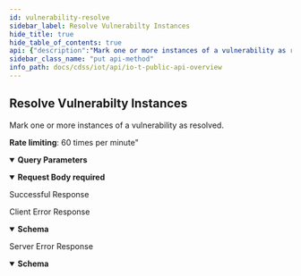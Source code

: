 ```yaml
---
id: vulnerability-resolve
sidebar_label: Resolve Vulnerabilty Instances
hide_title: true
hide_table_of_contents: true
api: {"description":"Mark one or more instances of a vulnerability as resolved.\n\n**Rate limiting**: 60 times per minute\"\n","operationId":"vulnerability-resolve","security":[{"X-Key-Id":[],"X-Access-Key":[]}],"tags":["IoT Public API"],"parameters":[{"description":"The customer ID to which the API call is directed","in":"query","name":"customerid","required":true,"schema":{"type":"string"}}],"requestBody":{"required":true,"content":{"application/json":{"schema":{"type":"object","required":["ticketIdList","action","reason","full_name"],"properties":{"ticketIdList":{"type":"string","description":"A list of one or more ticket IDs for vulnerability instances being resolved. If you include the ticket IDs for multiple vulnerability instances, separate them by commas; for example: “ticketIdList”: [“vuln-1a4a72c2”, “vuln-1a4a72c3”, “vuln-1a4a72c4”] To retrieve a list of vulnerabilities and vulnerability instances, including their ticket IDs, use Get Vulnerabilities and refer to the zb_ticketid values."},"action":{"type":"string","description":"The action employed to resolve the vulnerability instance. The following value must be either **mitigate** or **ignore**."},"reason":{"type":"string","description":"The reason for resolving the vulnerability instance. The following value cannot contain any special characters."},"full_name":{"type":"string","description":"The name of the vulnerability; for example, CVE-2018-18568"}}},"examples":{"payloadExample":{"summary":"An example of payload of resolving a vulnerability instance","value":{"reason":"Threat was removed","full_name":"CVE-2018-18568","ticketIdList":["vuln-1a4a72c2"],"action":"mitigate"}}}}}},"responses":{"200":{"description":"Successful Response","content":{"application/json":{"examples":{"resolveSecurityAlertResponseExample":{"value":{"api":"/pub/v4.0/vulnerability/update","ver":"v4.0","updatedVulnerInstanceList":[{"newLevel":"Low"},{"newScore":18},{"newAnomalyMap":{"application":0.125,"payload":0.125,"internal":0.125,"external":0.125,"protocol":0.125}}]}}}}}},"4XX":{"description":"Client Error Response","content":{"application/json":{"schema":{"type":"object","properties":{"code":{"type":"string","description":"STATUS_CODE"},"msg":{"type":"string","description":"GENERAL_MESSAGE"}}},"examples":{"Bad Request":{"value":{"code":400,"msg":"Bad Request. This occurs when an HTTP request contains an invalid query string."}},"Forbidden access":{"value":{"code":403,"msg":"Forbidden access. Either the provided API key is invalid or it does not have the required RBAC permissions to run this API."}},"Too many requests":{"value":{"code":429,"msg":"Too many requests. The number of requests for device details for a single device exceeded the rate limit of 180 queries per minute per tenant."}}}}}},"5XX":{"description":"Server Error Response","content":{"application/json":{"schema":{"type":"object","properties":{"code":{"type":"string","description":"STATUS_CODE"},"msg":{"type":"string","description":"GENERAL_MESSAGE"}}},"examples":{"resolveSecurityAlertResponseExample":{"value":{"code":500,"msg":"Internal server error. A unified status for API communication type errors."}}}}}}},"method":"put","path":"/pub/v4.0/vulnerability/update","servers":[{"url":"https://{customer-name}.iot.paloaltonetworks.com"}],"securitySchemes":{"X-Key-Id":{"description":"Your API header requires X-Key-Id for authentication.","type":"apiKey","in":"header","name":"X-Key-Id"},"X-Access-Key":{"description":"Your API header requires X-Key-Key for authentication.","type":"apiKey","in":"header","name":"X-Access-Key"}},"jsonRequestBodyExample":{"ticketIdList":"string","action":"string","reason":"string","full_name":"string"},"info":{"description":"Please refer [IoT Public API Authentication](/cdss/iot/api/iot-public-api-headers) to know how to get API Key\n","title":"IoT Public API Overview","version":"v4.0","contact":{}},"postman":{"name":"Resolve Vulnerabilty Instances","description":{"content":"Mark one or more instances of a vulnerability as resolved.\n\n**Rate limiting**: 60 times per minute\"\n","type":"text/plain"},"url":{"path":["pub","v4.0","vulnerability","update"],"host":["{{baseUrl}}"],"query":[{"disabled":false,"description":{"content":"(Required) The customer ID to which the API call is directed","type":"text/plain"},"key":"customerid","value":""}],"variable":[]},"header":[{"key":"Content-Type","value":"application/json"},{"key":"Accept","value":"application/json"}],"method":"PUT","body":{"mode":"raw","raw":"\"\"","options":{"raw":{"language":"json"}}},"auth":{"type":"apikey","apikey":[{"type":"any","value":"X-Key-Id","key":"key"},{"type":"any","value":"<API Key>","key":"value"},{"type":"any","value":"header","key":"in"}]}}}
sidebar_class_name: "put api-method"
info_path: docs/cdss/iot/api/io-t-public-api-overview
---
```



## Resolve Vulnerabilty Instances



Mark one or more instances of a vulnerability as resolved.

**Rate limiting**: 60 times per minute&quot;


<details style={{"marginBottom":"1rem"}} data-collapsed={false} open={true}><summary style={{}}><strong>Query Parameters</strong></summary><div><ul><ParamsItem className={"paramsItem"} param={{"description":"The customer ID to which the API call is directed","in":"query","name":"customerid","required":true,"schema":{"type":"string"}}}></ParamsItem></ul></div></details><MimeTabs><TabItem label={"application/json"} value={"application/json-schema"}><details style={{}} data-collapsed={false} open={true}><summary style={{"textAlign":"left"}}><strong>Request Body</strong><strong style={{"fontSize":"var(--ifm-code-font-size)","color":"var(--openapi-required)"}}> required</strong></summary><div style={{"textAlign":"left","marginLeft":"1rem"}}></div><ul style={{"marginLeft":"1rem"}}><SchemaItem collapsible={false} name={"ticketIdList"} required={true} schemaDescription={"A list of one or more ticket IDs for vulnerability instances being resolved. If you include the ticket IDs for multiple vulnerability instances, separate them by commas; for example: “ticketIdList”: [“vuln-1a4a72c2”, “vuln-1a4a72c3”, “vuln-1a4a72c4”] To retrieve a list of vulnerabilities and vulnerability instances, including their ticket IDs, use Get Vulnerabilities and refer to the zb_ticketid values."} schemaName={"string"} qualifierMessage={undefined} defaultValue={undefined}></SchemaItem><SchemaItem collapsible={false} name={"action"} required={true} schemaDescription={"The action employed to resolve the vulnerability instance. The following value must be either **mitigate** or **ignore**."} schemaName={"string"} qualifierMessage={undefined} defaultValue={undefined}></SchemaItem><SchemaItem collapsible={false} name={"reason"} required={true} schemaDescription={"The reason for resolving the vulnerability instance. The following value cannot contain any special characters."} schemaName={"string"} qualifierMessage={undefined} defaultValue={undefined}></SchemaItem><SchemaItem collapsible={false} name={"full_name"} required={true} schemaDescription={"The name of the vulnerability; for example, CVE-2018-18568"} schemaName={"string"} qualifierMessage={undefined} defaultValue={undefined}></SchemaItem></ul></details></TabItem></MimeTabs><div><ApiTabs><TabItem label={"200"} value={"200"}><div>

Successful Response

</div><div><MimeTabs groupId={"mime-type"}><TabItem label={"application/json"} value={"application/json"}><SchemaTabs groupId={"schema-tabs"}><TabItem label={"Resolve Security Alert Response Example"} value={"Resolve Security Alert Response Example"}><ResponseSamples responseExample={"{\n  \"api\": \"/pub/v4.0/vulnerability/update\",\n  \"ver\": \"v4.0\",\n  \"updatedVulnerInstanceList\": [\n    {\n      \"newLevel\": \"Low\"\n    },\n    {\n      \"newScore\": 18\n    },\n    {\n      \"newAnomalyMap\": {\n        \"application\": 0.125,\n        \"payload\": 0.125,\n        \"internal\": 0.125,\n        \"external\": 0.125,\n        \"protocol\": 0.125\n      }\n    }\n  ]\n}"} language={"json"}></ResponseSamples></TabItem></SchemaTabs></TabItem></MimeTabs></div></TabItem><TabItem label={"4XX"} value={"4XX"}><div>

Client Error Response

</div><div><MimeTabs groupId={"mime-type"}><TabItem label={"application/json"} value={"application/json"}><SchemaTabs groupId={"schema-tabs"}><TabItem label={"Schema"} value={"Schema"}><details style={{}} data-collapsed={false} open={true}><summary style={{"textAlign":"left"}}><strong>Schema</strong></summary><div style={{"textAlign":"left","marginLeft":"1rem"}}></div><ul style={{"marginLeft":"1rem"}}><SchemaItem collapsible={false} name={"code"} required={false} schemaDescription={"STATUS_CODE"} schemaName={"string"} qualifierMessage={undefined} defaultValue={undefined}></SchemaItem><SchemaItem collapsible={false} name={"msg"} required={false} schemaDescription={"GENERAL_MESSAGE"} schemaName={"string"} qualifierMessage={undefined} defaultValue={undefined}></SchemaItem></ul></details></TabItem><TabItem label={"Example (from schema)"} value={"Example (from schema)"}><ResponseSamples responseExample={"{\n  \"code\": \"string\",\n  \"msg\": \"string\"\n}"} language={"json"}></ResponseSamples></TabItem><TabItem label={" Bad  Request"} value={" Bad  Request"}><ResponseSamples responseExample={"{\n  \"code\": 400,\n  \"msg\": \"Bad Request. This occurs when an HTTP request contains an invalid query string.\"\n}"} language={"json"}></ResponseSamples></TabItem><TabItem label={" Forbidden access"} value={" Forbidden access"}><ResponseSamples responseExample={"{\n  \"code\": 403,\n  \"msg\": \"Forbidden access. Either the provided API key is invalid or it does not have the required RBAC permissions to run this API.\"\n}"} language={"json"}></ResponseSamples></TabItem><TabItem label={" Too many requests"} value={" Too many requests"}><ResponseSamples responseExample={"{\n  \"code\": 429,\n  \"msg\": \"Too many requests. The number of requests for device details for a single device exceeded the rate limit of 180 queries per minute per tenant.\"\n}"} language={"json"}></ResponseSamples></TabItem></SchemaTabs></TabItem></MimeTabs></div></TabItem><TabItem label={"5XX"} value={"5XX"}><div>

Server Error Response

</div><div><MimeTabs groupId={"mime-type"}><TabItem label={"application/json"} value={"application/json"}><SchemaTabs groupId={"schema-tabs"}><TabItem label={"Schema"} value={"Schema"}><details style={{}} data-collapsed={false} open={true}><summary style={{"textAlign":"left"}}><strong>Schema</strong></summary><div style={{"textAlign":"left","marginLeft":"1rem"}}></div><ul style={{"marginLeft":"1rem"}}><SchemaItem collapsible={false} name={"code"} required={false} schemaDescription={"STATUS_CODE"} schemaName={"string"} qualifierMessage={undefined} defaultValue={undefined}></SchemaItem><SchemaItem collapsible={false} name={"msg"} required={false} schemaDescription={"GENERAL_MESSAGE"} schemaName={"string"} qualifierMessage={undefined} defaultValue={undefined}></SchemaItem></ul></details></TabItem><TabItem label={"Example (from schema)"} value={"Example (from schema)"}><ResponseSamples responseExample={"{\n  \"code\": \"string\",\n  \"msg\": \"string\"\n}"} language={"json"}></ResponseSamples></TabItem><TabItem label={"Resolve Security Alert Response Example"} value={"Resolve Security Alert Response Example"}><ResponseSamples responseExample={"{\n  \"code\": 500,\n  \"msg\": \"Internal server error. A unified status for API communication type errors.\"\n}"} language={"json"}></ResponseSamples></TabItem></SchemaTabs></TabItem></MimeTabs></div></TabItem></ApiTabs></div>
      